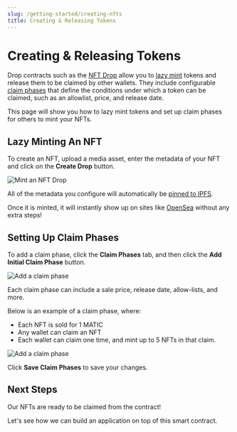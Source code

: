 ```yaml
---
slug: /getting-started/creating-nfts
title: Creating & Releasing Tokens
---
```



# Creating & Releasing Tokens

Drop contracts such as the [NFT Drop](/pre-built-contracts/nft-drop) allow you to [lazy mint](/pre-built-contracts/nft-drop#lazy-minting-your-nfts) tokens
and release them to be claimed by other wallets.
They include configurable [claim phases](/pre-built-contracts/nft-drop#setting-claim-phases) that define the conditions under which a token can be claimed,
such as an allowlist, price, and release date.

This page will show you how to lazy mint tokens and set up claim phases for others to mint your NFTs.

## Lazy Minting An NFT

To create an NFT, upload a media asset, enter the metadata of your NFT and click on the **Create Drop** button.

![Mint an NFT Drop](./assets/create-an-nft.png)

All of the metadata you configure will automatically be [pinned to IPFS](/guides/securing-pinning-your-nft-with-ipfs).

Once it is minted, it will instantly show up on sites like [OpenSea](https://opensea.io/) without any extra steps!

## Setting Up Claim Phases

To add a claim phase, click the **Claim Phases** tab, and then click the **Add Initial Claim Phase** button.

![Add a claim phase](./assets/add-claim-phase.png)

Each claim phase can include a sale price, release date, allow-lists, and more.

Below is an example of a claim phase, where:

- Each NFT is sold for 1 MATIC
- Any wallet can claim an NFT
- Each wallet can claim one time, and mint up to 5 NFTs in that claim.

![Add a claim phase](./assets/configured-claim-phase.png)

Click **Save Claim Phases** to save your changes.

## Next Steps

Our NFTs are ready to be claimed from the contract!

Let's see how we can build an application on top of this smart contract.

<div className="row" style={{ marginBottom: 24 }}>
  <div className="col col--12" style={{ marginTop: 8 }}>
    <QuickstartCard
      name="Building a Web3 App"
      link="/getting-started/building-app"
      image="/assets/icons/sdks.png"
    />
  </div>
</div>
